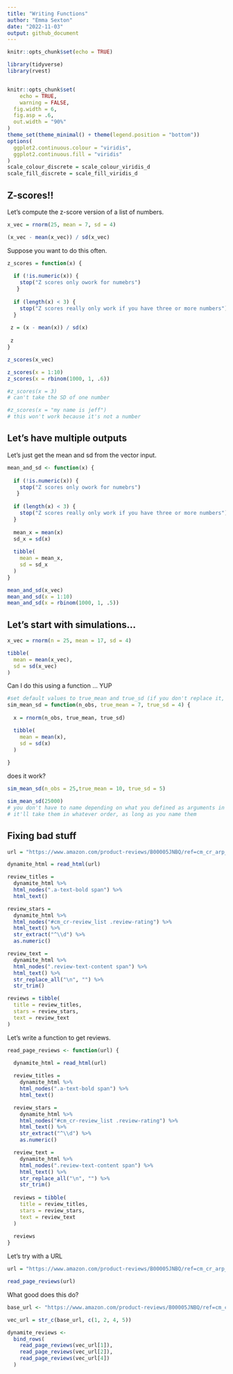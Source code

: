 ```yaml
---
title: "Writing Functions"
author: "Emma Sexton"
date: "2022-11-03"
output: github_document
---
```


```r
knitr::opts_chunk$set(echo = TRUE)
```

```r
library(tidyverse)
library(rvest)


knitr::opts_chunk$set(
	echo = TRUE,
	warning = FALSE,
  fig.width = 6,
  fig.asp = .6,
  out.width = "90%"
)
theme_set(theme_minimal() + theme(legend.position = "bottom"))
options(
  ggplot2.continuous.colour = "viridis",
  ggplot2.continuous.fill = "viridis"
)
scale_colour_discrete = scale_colour_viridis_d
scale_fill_discrete = scale_fill_viridis_d
```

## Z-scores!!

Let's compute the z-score version of a list of numbers.

```r
x_vec = rnorm(25, mean = 7, sd = 4)

(x_vec - mean(x_vec)) / sd(x_vec)

```

Suppose you want to do this often.

```r
z_scores = function(x) {
    
  if (!is.numeric(x)) {
    stop("Z scores only owork for numebrs")
   }
  
  if (length(x) < 3) {
    stop("Z scores really only work if you have three or more numbers")
  }
  
 z = (x - mean(x)) / sd(x)
 
 z
}
```

```r
z_scores(x_vec)

z_scores(x = 1:10)
z_scores(x = rbinom(1000, 1, .6))

#z_scores(x = 3)
# can't take the SD of one number

#z_scores(x = "my name is jeff")
# this won't work because it's not a number
```

## Let's have multiple outputs

Let's just get the mean and sd from the vector input.

```r
mean_and_sd <- function(x) {
  
  if (!is.numeric(x)) {
    stop("Z scores only owork for numebrs")
   }
  
  if (length(x) < 3) {
    stop("Z scores really only work if you have three or more numbers")
  }
  
  mean_x = mean(x)
  sd_x = sd(x)
  
  tibble(
    mean = mean_x,
    sd = sd_x
  )
}

mean_and_sd(x_vec)
mean_and_sd(x = 1:10)
mean_and_sd(x = rbinom(1000, 1, .5))
```

## Let's start with simulations...

```r
x_vec = rnorm(n = 25, mean = 17, sd = 4)

tibble(
  mean = mean(x_vec),
  sd = sd(x_vec)
)

```

Can I do this using a function ... YUP

```r
#set default values to true_mean and true_sd (if you don't replace it, it'll assume that)
sim_mean_sd = function(n_obs, true_mean = 7, true_sd = 4) {
  
  x = rnorm(n_obs, true_mean, true_sd)

  tibble(
    mean = mean(x),
    sd = sd(x)
  )
  
}

```

does it work?

```r
sim_mean_sd(n_obs = 25,true_mean = 10, true_sd = 5)

sim_mean_sd(25000)
# you don't have to name depending on what you defined as arguments in the function
# it'll take them in whatever order, as long as you name them
```

## Fixing bad stuff

```r
url = "https://www.amazon.com/product-reviews/B00005JNBQ/ref=cm_cr_arp_d_viewopt_rvwer?ie=UTF8&reviewerType=avp_only_reviews&sortBy=recent&pageNumber=1"

dynamite_html = read_html(url)

review_titles = 
  dynamite_html %>%
  html_nodes(".a-text-bold span") %>%
  html_text()

review_stars = 
  dynamite_html %>%
  html_nodes("#cm_cr-review_list .review-rating") %>%
  html_text() %>%
  str_extract("^\\d") %>%
  as.numeric()

review_text = 
  dynamite_html %>%
  html_nodes(".review-text-content span") %>%
  html_text() %>% 
  str_replace_all("\n", "") %>% 
  str_trim()

reviews = tibble(
  title = review_titles,
  stars = review_stars,
  text = review_text
)
```


Let's write a function to get reviews.

```r
read_page_reviews <- function(url) {
  
  dynamite_html = read_html(url)

  review_titles = 
    dynamite_html %>%
    html_nodes(".a-text-bold span") %>%
    html_text()

  review_stars = 
    dynamite_html %>%
    html_nodes("#cm_cr-review_list .review-rating") %>%
    html_text() %>%
    str_extract("^\\d") %>%
    as.numeric()

  review_text = 
    dynamite_html %>%
    html_nodes(".review-text-content span") %>%
    html_text() %>% 
    str_replace_all("\n", "") %>% 
    str_trim()
  
  reviews = tibble(
    title = review_titles,
    stars = review_stars,
    text = review_text
  )
  
  reviews
}
```


Let's try with a URL

```r
url = "https://www.amazon.com/product-reviews/B00005JNBQ/ref=cm_cr_arp_d_viewopt_rvwer?ie=UTF8&reviewerType=avp_only_reviews&sortBy=recent&pageNumber=2"

read_page_reviews(url)
```

What good does this do?

```r
base_url <- "https://www.amazon.com/product-reviews/B00005JNBQ/ref=cm_cr_arp_d_viewopt_rvwer?ie=UTF8&reviewerType=avp_only_reviews&sortBy=recent&pageNumber="

vec_url = str_c(base_url, c(1, 2, 4, 5))

dynamite_reviews <- 
  bind_rows(
    read_page_reviews(vec_url[1]),
    read_page_reviews(vec_url[2]),
    read_page_reviews(vec_url[4])
  )
```




